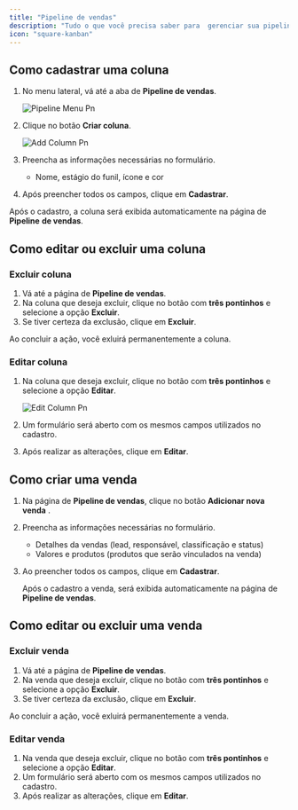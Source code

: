 ```yaml
---
title: "Pipeline de vendas"
description: "Tudo o que você precisa saber para  gerenciar sua pipeline de vendas no gc vendas."
icon: "square-kanban"
---
```


## Como cadastrar uma coluna

1. No menu lateral, vá até a aba de **Pipeline de vendas**.

   ![Pipeline Menu Pn](/images/vendas/pipeline/pipeline-menu.png)
2. Clique no botão **Criar coluna**.

   ![Add Column Pn](/images/vendas/pipeline/add-column.png)
3. Preencha as informações necessárias no formulário.
   - Nome, estágio do funil, ícone e cor
4. Após  preencher todos os campos, clique em **Cadastrar**.

Após o cadastro, a coluna será exibida automaticamente na página de **Pipeline** **de vendas**.

## Como editar ou excluir uma coluna

### Excluir coluna

1. Vá até a página de **Pipeline de vendas**.
2. Na coluna que deseja excluir, clique no  botão com **três pontinhos** e selecione a opção **Excluir**.
3. Se tiver certeza da exclusão, clique em **Excluir**.

<Warning>
  Ao concluir a ação, você exluirá permanentemente a coluna.
</Warning>

### Editar coluna

1. Na coluna que deseja excluir, clique no botão com **três pontinhos**  e selecione a opção **Editar**.

   ![Edit Column Pn](/images/pipeline/vendas/edit-column.png)
2. Um formulário será aberto com os mesmos campos utilizados no cadastro.
3. Após realizar as alterações, clique em **Editar**.

## Como criar uma venda

1. Na página de **Pipeline de vendas**, clique no botão **Adicionar nova venda** .
2. Preencha as informações necessárias no formulário.
   - Detalhes da vendas (lead, responsável,  classificação e status)
   - Valores e produtos (produtos que serão vinculados na venda)
3. Ao preencher todos os campos, clique em **Cadastrar**.

   Após o cadastro a venda, será exibida automaticamente na página  de **Pipeline de vendas**.

## Como editar ou excluir uma venda

### Excluir venda

1. Vá até a página de **Pipeline de vendas**.
2. Na venda que deseja excluir, clique no  botão com **três pontinhos** e selecione a opção **Excluir**.
3. Se tiver certeza da exclusão, clique em **Excluir**.

<Warning>
  Ao concluir a ação, você exluirá permanentemente a venda.
</Warning>

### Editar venda

1. Na venda que deseja excluir, clique no botão com  **três pontinhos** e selecione a opção **Editar**.
2. Um formulário será aberto com os mesmos campos utilizados no cadastro.
3. Após realizar as alterações, clique em **Editar**.